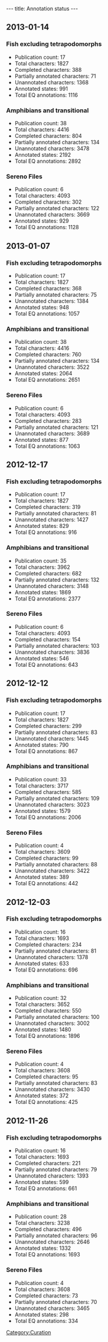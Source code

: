 ---
title: Annotation status
---

==2013-01-14==
===Fish excluding tetrapodomorphs===
* Publication count: 17
* Total characters: 1827
* Completed characters: 388
* Partially annotated characters: 71
* Unannotated characters: 1368
* Annotated states: 991
* Total EQ annotations: 1116

===Amphibians and transitional===
*Publication count: 38
*Total characters: 4416
*Completed characters: 804
*Partially annotated characters: 134
*Unannotated characters: 3478
*Annotated states: 2192
*Total EQ annotations: 2892

===Sereno Files===
*Publication count: 6
*Total characters: 4093
*Completed characters: 302
*Partially annotated characters: 122
*Unannotated characters: 3669
*Annotated states: 929
*Total EQ annotations: 1128

==2013-01-07==
===Fish excluding tetrapodomorphs===
* Publication count: 17
* Total characters: 1827
* Completed characters: 368
* Partially annotated characters: 75
* Unannotated characters: 1384
* Annotated states: 948
* Total EQ annotations: 1057

===Amphibians and transitional===
*Publication count: 38
*Total characters: 4416
*Completed characters: 760
*Partially annotated characters: 134
*Unannotated characters: 3522
*Annotated states: 2064
*Total EQ annotations: 2651

===Sereno Files===
*Publication count: 6
*Total characters: 4093
*Completed characters: 283
*Partially annotated characters: 121
*Unannotated characters: 3689
*Annotated states: 877
*Total EQ annotations: 1063

==2012-12-17==
===Fish excluding tetrapodomorphs===
* Publication count: 17
* Total characters: 1827
* Completed characters: 319
* Partially annotated characters: 81
* Unannotated characters: 1427
* Annotated states: 829
* Total EQ annotations: 916

===Amphibians and transitional===
*Publication count: 35
*Total characters: 3962
*Completed characters: 682
*Partially annotated characters: 132
*Unannotated characters: 3148
*Annotated states: 1869
*Total EQ annotations: 2377

===Sereno Files===
*Publication count: 6
*Total characters: 4093
*Completed characters: 154
*Partially annotated characters: 103
*Unannotated characters: 3836
*Annotated states: 546
*Total EQ annotations: 643

==2012-12-12==
===Fish excluding tetrapodomorphs===
* Publication count: 17
* Total characters: 1827
* Completed characters: 299
* Partially annotated characters: 83
* Unannotated characters: 1445
* Annotated states: 790
* Total EQ annotations: 867

===Amphibians and transitional===
*Publication count: 33
*Total characters: 3717
*Completed characters: 585
*Partially annotated characters: 109
*Unannotated characters: 3023
*Annotated states: 1579
*Total EQ annotations: 2006

===Sereno Files===
*Publication count: 4
*Total characters: 3609
*Completed characters: 99
*Partially annotated characters: 88
*Unannotated characters: 3422
*Annotated states: 389
*Total EQ annotations: 442

==2012-12-03==
===Fish excluding tetrapodomorphs===
* Publication count: 16
* Total characters: 1693
* Completed characters: 234
* Partially annotated characters: 81
* Unannotated characters: 1378
* Annotated states: 633
* Total EQ annotations: 696

===Amphibians and transitional===
*Publication count: 32
*Total characters: 3652
*Completed characters: 550
*Partially annotated characters: 100
*Unannotated characters: 3002
*Annotated states: 1480
*Total EQ annotations: 1896

===Sereno Files===
*Publication count: 4
*Total characters: 3608
*Completed characters: 95
*Partially annotated characters: 83
*Unannotated characters: 3430
*Annotated states: 372
*Total EQ annotations: 425

==2012-11-26==
===Fish excluding tetrapodomorphs===
* Publication count: 16
* Total characters: 1693
* Completed characters: 221
* Partially annotated characters: 79
* Unannotated characters: 1393
* Annotated states: 599
* Total EQ annotations: 661

===Amphibians and transitional===
*Publication count: 28
*Total characters: 3238
*Completed characters: 496
*Partially annotated characters: 96
*Unannotated characters: 2646
*Annotated states: 1332
*Total EQ annotations: 1693

===Sereno Files===
*Publication count: 4
*Total characters: 3608
*Completed characters: 73
*Partially annotated characters: 70
*Unannotated characters: 3465
*Annotated states: 298
*Total EQ annotations: 334

[[Category:Curation]]